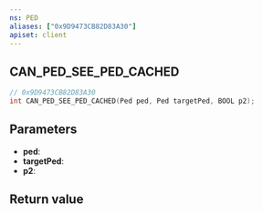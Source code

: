 ```yaml
---
ns: PED
aliases: ["0x9D9473CB82D83A30"]
apiset: client
---
```

## CAN_PED_SEE_PED_CACHED

```c
// 0x9D9473CB82D83A30
int CAN_PED_SEE_PED_CACHED(Ped ped, Ped targetPed, BOOL p2);
```


## Parameters
* **ped**:
* **targetPed**:
* **p2**:

## Return value